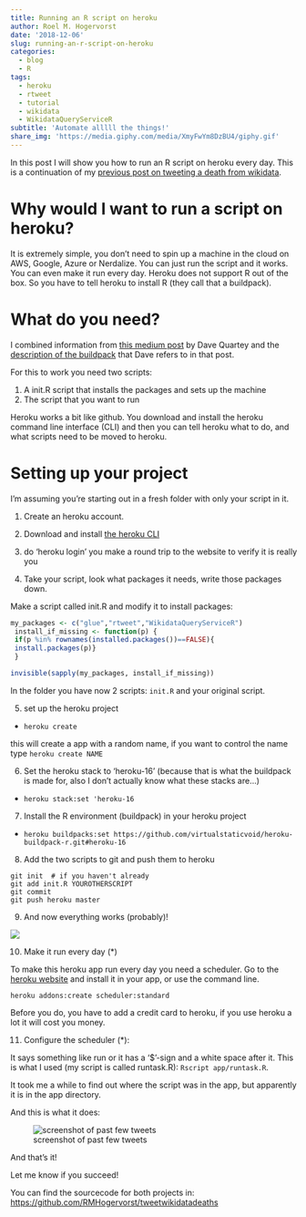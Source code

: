 ```yaml
---
title: Running an R script on heroku
author: Roel M. Hogervorst
date: '2018-12-06'
slug: running-an-r-script-on-heroku
categories:
  - blog
  - R
tags:
  - heroku
  - rtweet
  - tutorial
  - wikidata
  - WikidataQueryServiceR
subtitle: 'Automate alllll the things!'
share_img: 'https://media.giphy.com/media/XmyFwYm8DzBU4/giphy.gif'
---
```


In this post I will show you how to run an R script on heroku every day. This is a continuation of my [previous post on tweeting a death from wikidata](https://blog.rmhogervorst.nl/blog/2018/11/19/tweeting-wikidata-info/). 

# Why would I want to run a script on heroku?

It is extremely simple, you don't need to spin up a machine in the cloud on AWS, Google, Azure or Nerdalize. You can just run the script and it works. You can even make it run every day. Heroku does not support R out of the box. So you have to tell heroku to install R (they call that a buildpack).

# What do you need?
I combined information from [this medium post](https://medium.com/@DaveQuartey/how-i-installed-r-on-heroku-ff8286233d2c) by Dave Quartey and the [description of the buildpack](https://github.com/virtualstaticvoid/heroku-buildpack-r/tree/heroku-16) that Dave refers to in that post.

For this to work you need two scripts:

1. A init.R script that installs the packages and sets up the machine
2. The script that you want to run

Heroku works a bit like github. 
You download and install the heroku command line interface (CLI) and then you can tell heroku what to do, and what scripts need to be moved to heroku. 

# Setting up your project
I'm assuming you're starting out in a fresh
folder with only your script in it.

1. Create an heroku account.
2. Download and install [the heroku CLI](https://devcenter.heroku.com/articles/heroku-cli)
3. do 'heroku login' you make a round trip to the website to verify it is really you


4. Take your script, look what packages it needs, write those packages down.

Make a script called init.R and modify 
it to install packages:

```r
my_packages <- c("glue","rtweet","WikidataQueryServiceR")
 install_if_missing <- function(p) {
 if(p %in% rownames(installed.packages())==FALSE){
 install.packages(p)}
 }

invisible(sapply(my_packages, install_if_missing))
```

In the folder you have now 2 scripts:
`init.R` and your original script. 

5. set up the heroku project

- `heroku create `

this will create a app with a random name, if you want to control the name type `heroku create NAME`

6. Set the heroku stack to 'heroku-16' (because that is what the buildpack is made for, also I don't actually know what these stacks are...)

- `heroku stack:set 'heroku-16`

7. Install the R environment (buildpack) in your heroku project

- `heroku buildpacks:set https://github.com/virtualstaticvoid/heroku-buildpack-r.git#heroku-16`

8. Add the two scripts to git and push them to heroku

```
git init  # if you haven't already
git add init.R YOUROTHERSCRIPT
git commit 
git push heroku master
```

9. And now everything works (probably)!

![](https://media.giphy.com/media/COvkHUsABRWwM/giphy.gif)


10. Make it run every day (*)

To make this heroku app run every day you need a scheduler. Go to the [heroku website](https://devcenter.heroku.com/articles/scheduler#installing-the-add-on) and install it in your app, or use the command line.

`heroku addons:create scheduler:standard`

Before you do, you have to add a credit card to heroku, if you use heroku a lot it will cost you money. 

11. Configure the scheduler (*):

It says something like run or it has a '$'-sign and a white space after it.
This is what I used (my script is called runtask.R):  `Rscript app/runtask.R`. 

It took me a while to find out where the script was in the app, but apparently it is in the app directory. 


And this is what it does:

![screenshot of past few tweets](/post/2018-12-06-running-an-r-script-on-heroku_files/Screenshot_2018-12-06 wikidata_people_bot ( WikidataB) Twitter.png)


And that's it! 

Let me know if you succeed!

You can find the sourcecode for both projects in: <https://github.com/RMHogervorst/tweetwikidatadeaths>